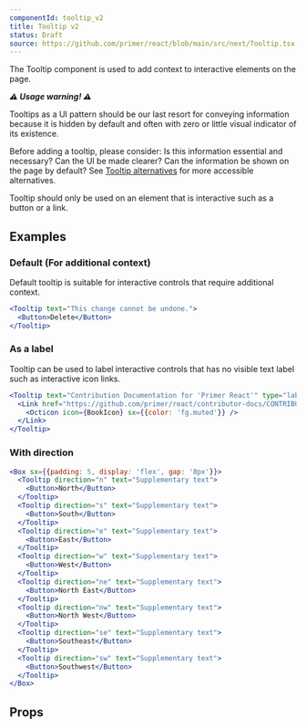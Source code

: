 ```yaml
---
componentId: tooltip_v2
title: Tooltip v2
status: Draft
source: https://github.com/primer/react/blob/main/src/next/Tooltip.tsx
---
```



The Tooltip component is used to add context to interactive elements on the page.

**_⚠️ Usage warning! ⚠️_**

Tooltips as a UI pattern should be our last resort for conveying information because it is hidden by default and often with zero or little visual indicator of its existence.

Before adding a tooltip, please consider: Is this information essential and necessary? Can the UI be made clearer? Can the information be shown on the page by default? See [Tooltip alternatives](https://primer.style/design/accessibility/tooltip-alternatives) for more accessible alternatives.

Tooltip should only be used on an element that is interactive such as a button or a link.

## Examples

### Default (For additional context)

Default tooltip is suitable for interactive controls that require additional context.

```jsx live
<Tooltip text="This change cannot be undone.">
  <Button>Delete</Button>
</Tooltip>
```

### As a label

Tooltip can be used to label interactive controls that has no visible text label such as interactive icon links.

```jsx live
<Tooltip text="Contribution Documentation for 'Primer React'" type="label">
  <Link href="https://github.com/primer/react/contributor-docs/CONTRIBUTING.md" sx={{ml: 1, color: 'fg.muted'}}>
    <Octicon icon={BookIcon} sx={{color: 'fg.muted'}} />
  </Link>
</Tooltip>
```

### With direction

```jsx live
<Box sx={{padding: 5, display: 'flex', gap: '8px'}}>
  <Tooltip direction="n" text="Supplementary text">
    <Button>North</Button>
  </Tooltip>
  <Tooltip direction="s" text="Supplementary text">
    <Button>South</Button>
  </Tooltip>
  <Tooltip direction="e" text="Supplementary text">
    <Button>East</Button>
  </Tooltip>
  <Tooltip direction="w" text="Supplementary text">
    <Button>West</Button>
  </Tooltip>
  <Tooltip direction="ne" text="Supplementary text">
    <Button>North East</Button>
  </Tooltip>
  <Tooltip direction="nw" text="Supplementary text">
    <Button>North West</Button>
  </Tooltip>
  <Tooltip direction="se" text="Supplementary text">
    <Button>Southeast</Button>
  </Tooltip>
  <Tooltip direction="sw" text="Supplementary text">
    <Button>Southwest</Button>
  </Tooltip>
</Box>
```

## Props

<ComponentProps data={data} />
